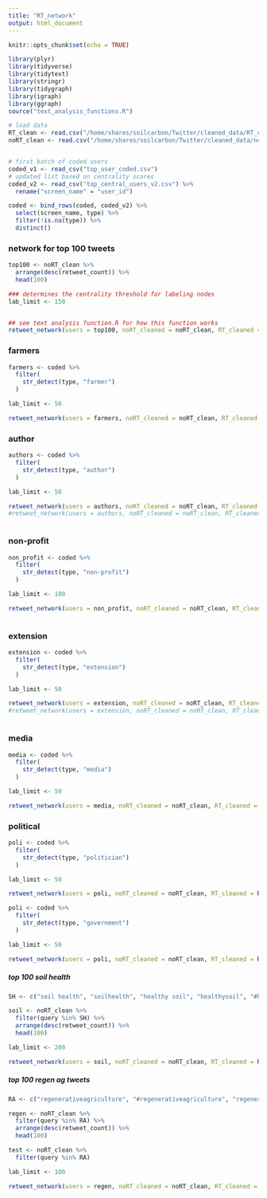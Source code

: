 ```yaml
---
title: "RT_network"
output: html_document
---
```


```r
knitr::opts_chunk$set(echo = TRUE)
```


```r
library(plyr)
library(tidyverse)
library(tidytext)
library(stringr)
library(tidygraph)
library(igraph)
library(ggraph)
source("text_analysis_functions.R")

# load data
RT_clean <- read.csv("/home/shares/soilcarbon/Twitter/cleaned_data/RT_clean.csv", stringsAsFactors = FALSE)
noRT_clean <- read.csv("/home/shares/soilcarbon/Twitter/cleaned_data/noRT_clean.csv", stringsAsFactors = FALSE)


# first batch of coded users
coded_v1 <- read_csv("top_user_coded.csv")
# updated list based on centrality scores
coded_v2 <- read_csv("top_central_users_v2.csv") %>% 
  rename("screen_name" = "user_id")

coded <- bind_rows(coded, coded_v2) %>% 
  select(screen_name, type) %>% 
  filter(!is.na(type)) %>% 
  distinct()

```

### network for top 100 tweets
```r

top100 <- noRT_clean %>% 
  arrange(desc(retweet_count)) %>% 
  head(100) 

### determines the centrality threshold for labeling nodes
lab_limit <- 150


## see text analysis function.R for how this function works
retweet_network(users = top100, noRT_cleaned = noRT_clean, RT_cleaned = RT_clean, lab_limit = lab_limit)


```

### farmers
```r
farmers <- coded %>% 
  filter(
    str_detect(type, "farmer")
  )

lab_limit <- 50

retweet_network(users = farmers, noRT_cleaned = noRT_clean, RT_cleaned = RT_clean, lab_limit = lab_limit)


```

### author
```r

authors <- coded %>% 
  filter(
    str_detect(type, "author")
  )

lab_limit <- 50

retweet_network(users = authors, noRT_cleaned = noRT_clean, RT_cleaned = RT_clean, lab_limit = lab_limit)
#retweet_network(users = authors, noRT_cleaned = noRT_clean, RT_cleaned = RT_clean, lab_limit = lab_limit, linear = F)



```

### non-profit
```r

non_profit <- coded %>% 
  filter(
    str_detect(type, "non-profit")
  )

lab_limit <- 100

retweet_network(users = non_profit, noRT_cleaned = noRT_clean, RT_cleaned = RT_clean, lab_limit = lab_limit)



```

### extension
```r

extension <- coded %>% 
  filter(
    str_detect(type, "extension")
  )

lab_limit <- 50

retweet_network(users = extension, noRT_cleaned = noRT_clean, RT_cleaned = RT_clean, lab_limit = lab_limit)
#retweet_network(users = extension, noRT_cleaned = noRT_clean, RT_cleaned = RT_clean, lab_limit = lab_limit, linear = F)



```


### media
```r

media <- coded %>% 
  filter(
    str_detect(type, "media")
  )

lab_limit <- 50

retweet_network(users = media, noRT_cleaned = noRT_clean, RT_cleaned = RT_clean, lab_limit = lab_limit)


```



### political
```r

poli <- coded %>% 
  filter(
    str_detect(type, "politician")
  )

lab_limit <- 50

retweet_network(users = poli, noRT_cleaned = noRT_clean, RT_cleaned = RT_clean, lab_limit = lab_limit)

poli <- coded %>% 
  filter(
    str_detect(type, "government")
  )

lab_limit <- 50

retweet_network(users = poli, noRT_cleaned = noRT_clean, RT_cleaned = RT_clean, lab_limit = lab_limit)
```


##### top 100 soil health
```r
SH <- c("soil health", "soilhealth", "healthy soil", "healthysoil", "#healthysoil", "#soilhealth", "“soil health”", "“soilhealth”")

soil <- noRT_clean %>% 
  filter(query %in% SH) %>% 
  arrange(desc(retweet_count)) %>% 
  head(100)

lab_limit <- 200

retweet_network(users = soil, noRT_cleaned = noRT_clean, RT_cleaned = RT_clean, lab_limit = lab_limit)

```

##### top 100 regen ag tweets
```r
RA <- c("regenerativeagriculture", "#regenerativeagriculture", "regenerative agriculture", "“regenerative agriculture”", "“regenerativeagriculture”")

regen <- noRT_clean %>% 
  filter(query %in% RA) %>% 
  arrange(desc(retweet_count)) %>% 
  head(100)

test <- noRT_clean %>% 
  filter(query %in% RA)

lab_limit <- 100

retweet_network(users = regen, noRT_cleaned = noRT_clean, RT_cleaned = RT_clean, lab_limit = lab_limit)

```




```r

```














